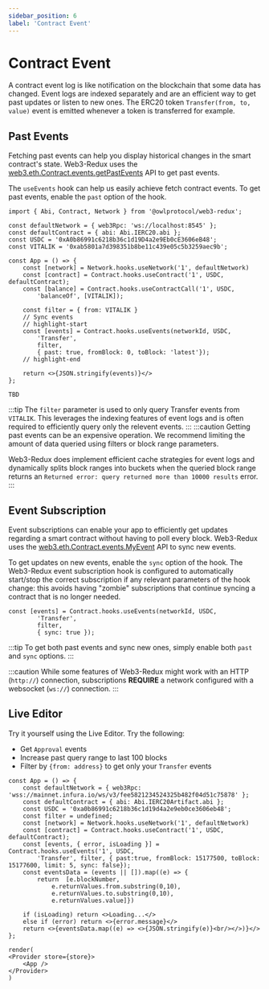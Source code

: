 ```yaml
---
sidebar_position: 6
label: 'Contract Event'
---
```



# Contract Event

A contract event log is like notification on the blockchain that some data has changed. Event logs are indexed separately and are an efficient way to get past updates or listen to new ones. The ERC20 token `Transfer(from, to, value)` event is emitted whenever a token is transferred for example.

## Past Events

Fetching past events can help you display historical changes in the smart contract's state. Web3-Redux uses the [web3.eth.Contract.events.getPastEvents](https://web3js.readthedocs.io/en/v1.7.0/web3-eth-contract.html#getpastevents) API to get past events.

<Tabs groupId="framework">
<TabItem value="react" label="React">

The `useEvents` hook can help us easily achieve fetch contract events. To get past events, enable the `past` option of the hook.

```tsx  title="src/App.tsx"
import { Abi, Contract, Network } from '@owlprotocol/web3-redux';

const defaultNetwork = { web3Rpc: 'ws://localhost:8545' };
const defaultContract = { abi: Abi.IERC20.abi };
const USDC = '0xA0b86991c6218b36c1d19D4a2e9Eb0cE3606eB48';
const VITALIK = '0xab5801a7d398351b8be11c439e05c5b3259aec9b';

const App = () => {
    const [network] = Network.hooks.useNetwork('1', defaultNetwork)
    const [contract] = Contract.hooks.useContract('1', USDC, defaultContract);
    const [balance] = Contract.hooks.useContractCall('1', USDC,
        'balanceOf', [VITALIK]);

    const filter = { from: VITALIK }
    // Sync events
    // highlight-start
    const [events] = Contract.hooks.useEvents(networkId, USDC,
        'Transfer',
        filter,
        { past: true, fromBlock: 0, toBlock: 'latest'});
    // highlight-end

    return <>{JSON.stringify(events)}</>
};
```

</TabItem>
<TabItem value="redux" label="Redux">

```
TBD
```

</TabItem>
</Tabs>

:::tip
The `filter` parameter is used to only query Transfer events from `VITALIK`. This leverages the indexing features of event logs and is often required to efficiently query only the relevent events.
:::
:::caution
Getting past events can be an expensive operation. We recommend limiting the amount of data queried using filters or block range parameters.

Web3-Redux does implement efficient cache strategies for event logs and dynamically splits block ranges into buckets when the queried block range returns an `Returned error: query returned more than 10000 results` error.
:::

## Event Subscription

Event subscriptions can enable your app to efficiently get updates regarding a smart contract without having to poll every block. Web3-Redux uses the [web3.eth.Contract.events.MyEvent](https://web3js.readthedocs.io/en/v1.7.0/web3-eth-contract.html#contract-events) API to sync new events.

To get updates on new events, enable the `sync` option of the hook. The Web3-Redux event subscription hook is configured to automatically start/stop the correct subscription if any relevant parameters of the hook change: this avoids having "zombie" subscriptions that continue syncing a contract that is no longer needed.

<Tabs groupId="framework">
<TabItem value="react" label="React">

```tsx  title="src/App.tsx" showLineNumbers
const [events] = Contract.hooks.useEvents(networkId, USDC,
        'Transfer',
        filter,
        { sync: true });
```

</TabItem>
<TabItem value="redux" label="Redux">
</TabItem>
</Tabs>

:::tip
To get both past events and sync new ones, simply enable both `past` and `sync` options.
:::

:::caution
While some features of Web3-Redux might work with an HTTP (`http://`) connection, subscriptions **REQUIRE** a network configured with a websocket (`ws://`) connection.
:::

## Live Editor
Try it yourself using the Live Editor. Try the following:
* Get `Approval` events
* Increase past query range to last 100 blocks
* Filter by `{from: address}` to get only your `Transfer` events

```tsx live noInline
const App = () => {
    const defaultNetwork = { web3Rpc: 'wss://mainnet.infura.io/ws/v3/fee5821234524325b482f04d51c75878' };
    const defaultContract = { abi: Abi.IERC20Artifact.abi };
    const USDC = '0xa0b86991c6218b36c1d19d4a2e9eb0ce3606eb48';
    const filter = undefined;
    const [network] = Network.hooks.useNetwork('1', defaultNetwork)
    const [contract] = Contract.hooks.useContract('1', USDC, defaultContract);
    const [events, { error, isLoading }] = Contract.hooks.useEvents('1', USDC,
        'Transfer', filter, { past:true, fromBlock: 15177500, toBlock: 15177600, limit: 5, sync: false});
    const eventsData = (events || []).map((e) => {
        return  [e.blockNumber,
            e.returnValues.from.substring(0,10),
            e.returnValues.to.substring(0,10),
            e.returnValues.value]})

    if (isLoading) return <>Loading...</>
    else if (error) return <>{error.message}</>
    return <>{eventsData.map((e) => <>{JSON.stringify(e)}<br/></>)}</>
};

render(
<Provider store={store}>
    <App />
</Provider>
)
```
